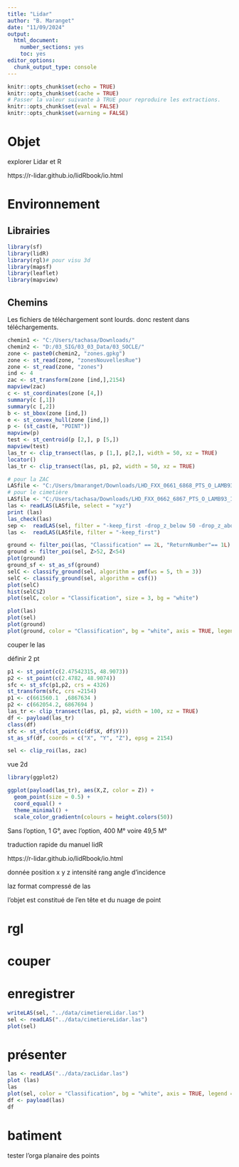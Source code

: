 ```yaml
---
title: "Lidar"
author: "B. Maranget"
date: "11/09/2024"
output: 
  html_document: 
    number_sections: yes
    toc: yes
editor_options: 
  chunk_output_type: console
---
```



```r
knitr::opts_chunk$set(echo = TRUE)
knitr::opts_chunk$set(cache = TRUE)
# Passer la valeur suivante à TRUE pour reproduire les extractions.
knitr::opts_chunk$set(eval = FALSE)
knitr::opts_chunk$set(warning = FALSE)
```


# Objet

explorer Lidar et R

https://r-lidar.github.io/lidRbook/io.html



# Environnement


## Librairies


```r
library(sf)
library(lidR)
library(rgl)# pour visu 3d
library(mapsf)
library(leaflet)
library(mapview)
```



## Chemins

Les fichiers de téléchargement sont lourds. donc restent dans téléchargements.

```r
chemin1 <- "C:/Users/tachasa/Downloads/"
chemin2 <- "D:/03_SIG/03_03_Data/03_SOCLE/"
zone <- paste0(chemin2, "zones.gpkg")
zone <- st_read(zone, "zonesNouvellesRue")
zone <- st_read(zone, "zones")
ind <- 4
zac <- st_transform(zone [ind,],2154)
mapview(zac)
c <- st_coordinates(zone [4,])
summary(c [,1])
summary(c [,2])
b <- st_bbox(zone [ind,])
e <- st_convex_hull(zone [ind,])
p <- (st_cast(e, "POINT"))
mapview(p)
test <- st_centroid(p [2,], p [5,])
mapview(test)
las_tr <- clip_transect(las, p [1,], p[2,], width = 50, xz = TRUE)
locator()
las_tr <- clip_transect(las, p1, p2, width = 50, xz = TRUE)

```




```r
# pour la ZAC
LASfile <- "C:/Users/bmaranget/Downloads/LHD_FXX_0661_6868_PTS_O_LAMB93_IGN69.copc.laz"
# pour le cimetière
LASfile <- "C:/Users/tachasa/Downloads/LHD_FXX_0662_6867_PTS_O_LAMB93_IGN69.copc.laz"
las <- readLAS(LASfile, select = "xyz")
print (las)
las_check(las)
sep <-  readLAS(sel, filter = "-keep_first -drop_z_below 50 -drop_z_above 53")
las <-  readLAS(LASfile, filter = "-keep_first")
```


```r
ground <- filter_poi(las, "Classification" == 2L, "ReturnNumber"== 1L)
ground <- filter_poi(sel, Z>52, Z<54)
plot(ground)
ground_sf <- st_as_sf(ground)
selC <- classify_ground(sel, algorithm = pmf(ws = 5, th = 3))
selC <- classify_ground(sel, algorithm = csf())
plot(selC)
hist(selC$Z)
plot(selC, color = "Classification", size = 3, bg = "white") 
```




```r
plot(las)
plot(sel)
plot(ground)
plot(ground, color = "Classification", bg = "white", axis = TRUE, legend = TRUE)

```

couper le las

définir 2 pt

```r
p1 <- st_point(c(2.47542315, 48.9073))
p2 <- st_point(c(2.4782, 48.9074))
sfc <- st_sfc(p1,p2, crs = 4326)
st_transform(sfc, crs =2154)
p1 <- c(661560.1  ,6867634 )
p2 <- c(662054.2, 6867694 )
las_tr <- clip_transect(las, p1, p2, width = 100, xz = TRUE)
df <- payload(las_tr)
class(df)
sfc <- st_sfc(st_point(c(df$X, df$Y)))
st_as_sf(df, coords = c("X", "Y", "Z"), epsg = 2154)
```



```r
sel <- clip_roi(las, zac)
```


vue 2d

```r
library(ggplot2)

ggplot(payload(las_tr), aes(X,Z, color = Z)) + 
  geom_point(size = 0.5) + 
  coord_equal() + 
  theme_minimal() +
  scale_color_gradientn(colours = height.colors(50))
```


Sans l'option, 1 G°, avec l'option, 400 M° voire 49,5 M°



traduction rapide du manuel lidR

https://r-lidar.github.io/lidRbook/io.html

donnée position x y z intensité rang angle d'incidence

laz format compressé de las

l'objet est constitué de l'en tête et du nuage de point




# rgl



# couper



# enregistrer

```r
writeLAS(sel, "../data/cimetiereLidar.las")
sel <- readLAS("../data/cimetiereLidar.las")
plot(sel)
```



# présenter


```r
las <- readLAS("../data/zacLidar.las")
plot (las)
las
plot(sel, color = "Classification", bg = "white", axis = TRUE, legend = TRUE)
df <- payload(las)
df
```





# batiment

tester l'orga planaire des points

```r

```

